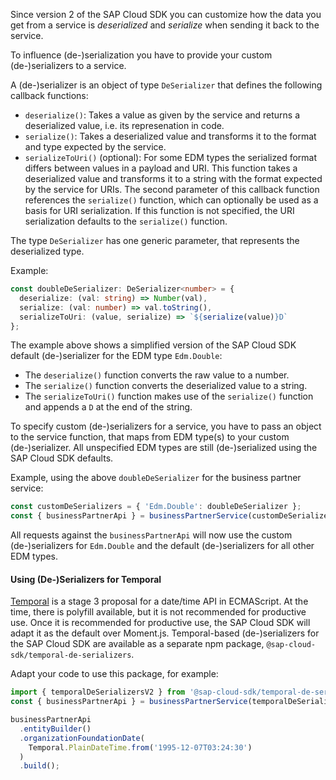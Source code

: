 Since version 2 of the SAP Cloud SDK you can customize how the data you get from a service is _deserialized_ and _serialize_ when sending it back to the service.

To influence (de-)serialization you have to provide your custom (de-)serializers to a service.

A (de-)serializer is an object of type `DeSerializer` that defines the following callback functions:

- `deserialize()`: Takes a value as given by the service and returns a deserialized value, i.e. its represenation in code.
- `serialize()`: Takes a deserialized value and transforms it to the format and type expected by the service.
- `serializeToUri()` (optional): For some EDM types the serialized format differs between values in a payload and URI.
  This function takes a deserialized value and transforms it to a string with the format expected by the service for URIs.
  The second parameter of this callback function references the `serialize()` function, which can optionally be used as a basis for URI serialization.
  If this function is not specified, the URI serialization defaults to the `serialize()` function.

The type `DeSerializer` has one generic parameter, that represents the deserialized type.

Example:

```ts
const doubleDeSerializer: DeSerializer<number> = {
  deserialize: (val: string) => Number(val),
  serialize: (val: number) => val.toString(),
  serializeToUri: (value, serialize) => `${serialize(value)}D`
};
```

The example above shows a simplified version of the SAP Cloud SDK default (de-)serializer for the EDM type `Edm.Double`:

- The `deserialize()` function converts the raw value to a number.
- The `serialize()` function converts the deserialized value to a string.
- The `serializeToUri()` function makes use of the `serialize()` function and appends a `D` at the end of the string.

To specify custom (de-)serializers for a service, you have to pass an object to the service function, that maps from EDM type(s) to your custom (de-)serializer.
All unspecified EDM types are still (de-)serialized using the SAP Cloud SDK defaults.

Example, using the above `doubleDeSerializer` for the business partner service:

```ts
const customDeSerializers = { 'Edm.Double': doubleDeSerializer };
const { businessPartnerApi } = businessPartnerService(customDeSerializers);
```

All requests against the `businessPartnerApi` will now use the custom (de-)serializers for `Edm.Double` and the default (de-)serializers for all other EDM types.

#### Using (De-)Serializers for Temporal

[Temporal](https://tc39.es/proposal-temporal/docs/) is a stage 3 proposal for a date/time API in ECMAScript.
At the time, there is polyfill available, but it is not recommended for productive use.
Once it is recommended for productive use, the SAP Cloud SDK will adapt it as the default over Moment.js.
Temporal-based (de-)serializers for the SAP Cloud SDK are available as a separate npm package, `@sap-cloud-sdk/temporal-de-serializers`.

Adapt your code to use this package, for example:

```ts
import { temporalDeSerializersV2 } from '@sap-cloud-sdk/temporal-de-serializers';
const { businessPartnerApi } = businessPartnerService(temporalDeSerializersV2);

businessPartnerApi
  .entityBuilder()
  .organizationFoundationDate(
    Temporal.PlainDateTime.from('1995-12-07T03:24:30')
  )
  .build();
```
